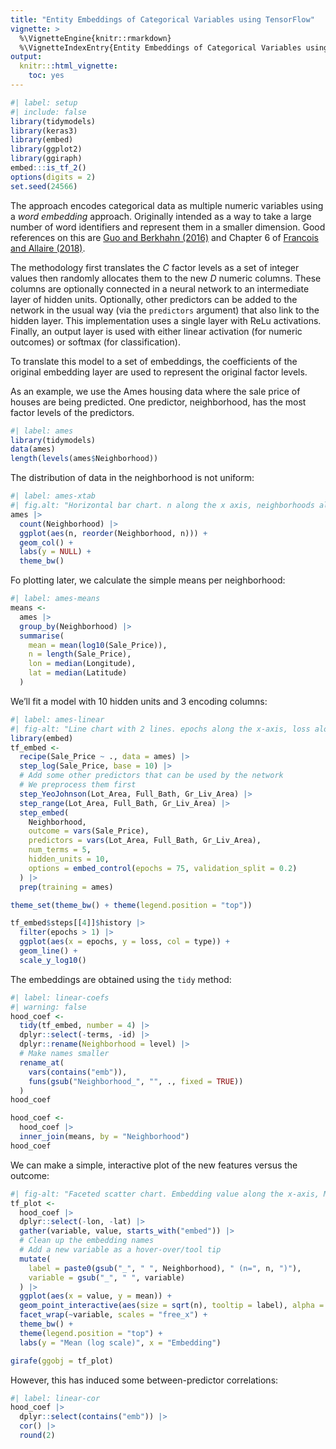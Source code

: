 ```yaml
---
title: "Entity Embeddings of Categorical Variables using TensorFlow"
vignette: >
  %\VignetteEngine{knitr::rmarkdown}
  %\VignetteIndexEntry{Entity Embeddings of Categorical Variables using TensorFlow}
output:
  knitr:::html_vignette:
    toc: yes
---
```



```r
#| label: setup
#| include: false
library(tidymodels)
library(keras3)
library(embed)
library(ggplot2)
library(ggiraph)
embed:::is_tf_2()
options(digits = 2)
set.seed(24566)
```

The approach encodes categorical data as multiple numeric variables using a _word embedding_ approach. Originally intended as a way to take a large number of word identifiers and represent them in a smaller dimension. Good references on this are [Guo and Berkhahn (2016)](https://arxiv.org/abs/1604.06737) and Chapter 6 of [Francois and Allaire (2018)](https://www.manning.com/books/deep-learning-with-r). 

The methodology first translates the _C_ factor levels as a set of integer values then randomly allocates them to the new _D_ numeric columns. These columns are optionally connected in a neural network to an intermediate layer of hidden units. Optionally, other predictors can be added to the network in the usual way (via the `predictors` argument) that also link to the hidden layer. This implementation uses a single layer with ReLu activations. Finally, an output layer is used with either linear activation (for numeric outcomes) or softmax (for classification).  

To translate this model to a set of embeddings, the coefficients of the original embedding layer are used to represent the original factor levels. 

As an example, we use the Ames housing data where the sale price of houses are being predicted. One predictor, neighborhood, has the most factor levels of the predictors. 

```r
#| label: ames
library(tidymodels)
data(ames)
length(levels(ames$Neighborhood))
```

The distribution of data in the neighborhood is not uniform:

```r
#| label: ames-xtab
#| fig.alt: "Horizontal bar chart. n along the x axis, neighborhoods along the y-axis. The lengths of the bars vary from near zero for Landmarks and Green_Hills, to almost 450 for North_Ames."
ames |>
  count(Neighborhood) |>
  ggplot(aes(n, reorder(Neighborhood, n))) +
  geom_col() +
  labs(y = NULL) +
  theme_bw()
```

Fo plotting later, we calculate the simple means per neighborhood:

```r
#| label: ames-means
means <-
  ames |>
  group_by(Neighborhood) |>
  summarise(
    mean = mean(log10(Sale_Price)),
    n = length(Sale_Price),
    lon = median(Longitude),
    lat = median(Latitude)
  )
```

We'll fit a model with 10 hidden units and 3 encoding columns:

```r
#| label: ames-linear
#| fig-alt: "Line chart with 2 lines. epochs along the x-axis, loss along the y-axis. The two lines are colored according to the type of loss, red for normal loss and blue for validation loss. The lines have high values for small epochs and lower values for higher epochs, with the validation loss being lower at all times."
library(embed)
tf_embed <-
  recipe(Sale_Price ~ ., data = ames) |>
  step_log(Sale_Price, base = 10) |>
  # Add some other predictors that can be used by the network
  # We preprocess them first
  step_YeoJohnson(Lot_Area, Full_Bath, Gr_Liv_Area) |>
  step_range(Lot_Area, Full_Bath, Gr_Liv_Area) |>
  step_embed(
    Neighborhood,
    outcome = vars(Sale_Price),
    predictors = vars(Lot_Area, Full_Bath, Gr_Liv_Area),
    num_terms = 5,
    hidden_units = 10,
    options = embed_control(epochs = 75, validation_split = 0.2)
  ) |>
  prep(training = ames)

theme_set(theme_bw() + theme(legend.position = "top"))

tf_embed$steps[[4]]$history |>
  filter(epochs > 1) |>
  ggplot(aes(x = epochs, y = loss, col = type)) +
  geom_line() +
  scale_y_log10()
```

The embeddings are obtained using the `tidy` method:

```r
#| label: linear-coefs
#| warning: false
hood_coef <-
  tidy(tf_embed, number = 4) |>
  dplyr::select(-terms, -id) |>
  dplyr::rename(Neighborhood = level) |>
  # Make names smaller
  rename_at(
    vars(contains("emb")),
    funs(gsub("Neighborhood_", "", ., fixed = TRUE))
  )
hood_coef

hood_coef <-
  hood_coef |>
  inner_join(means, by = "Neighborhood")
hood_coef
```


We can make a simple, interactive plot of the new features versus the outcome:

```r
#| fig-alt: "Faceted scatter chart. Embedding value along the x-axis, Mean (log scale) on the y-axis. Each facet is a diffferent embedding. Appears fairly random for facet 1, 3, and 4. Small trend in embedding 2 and 5."
tf_plot <-
  hood_coef |>
  dplyr::select(-lon, -lat) |>
  gather(variable, value, starts_with("embed")) |>
  # Clean up the embedding names
  # Add a new variable as a hover-over/tool tip
  mutate(
    label = paste0(gsub("_", " ", Neighborhood), " (n=", n, ")"),
    variable = gsub("_", " ", variable)
  ) |>
  ggplot(aes(x = value, y = mean)) +
  geom_point_interactive(aes(size = sqrt(n), tooltip = label), alpha = .5) +
  facet_wrap(~variable, scales = "free_x") +
  theme_bw() +
  theme(legend.position = "top") +
  labs(y = "Mean (log scale)", x = "Embedding")

girafe(ggobj = tf_plot)
```


However, this has induced some between-predictor correlations:

```r
#| label: linear-cor
hood_coef |>
  dplyr::select(contains("emb")) |>
  cor() |>
  round(2)
```
